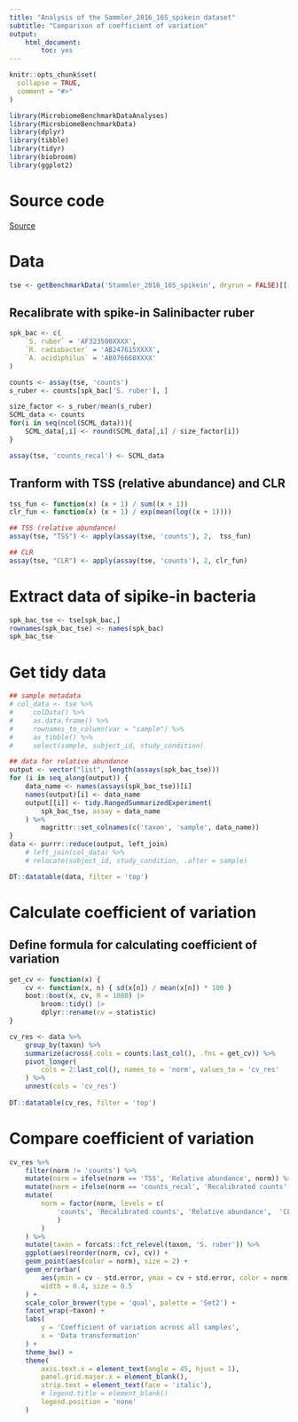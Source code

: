```yaml
---
title: "Analysis of the Sammler_2016_16S_spikein dataset"
subtitle: "Comparison of coefficient of variation"
output:
    html_document:
        toc: yes
---
```


```r
knitr::opts_chunk$set(
  collapse = TRUE,
  comment = "#>"
)
```

```r
library(MicrobiomeBenchmarkDataAnalyses)
library(MicrobiomeBenchmarkData)
library(dplyr)
library(tibble)
library(tidyr)
library(biobroom)
library(ggplot2)
```

# Source code

[Source](https://waldronlab.io/MicrobiomeBenchmarkDataAnalyses/articles/Stammler_2016_16S_spikein.html)

# Data

```r
tse <- getBenchmarkData('Stammler_2016_16S_spikein', dryrun = FALSE)[[1]]
```

## Recalibrate with spike-in Salinibacter ruber

```r
spk_bac <- c(
    `S. ruber` = 'AF323500XXXX', 
    `R. radiobacter` = 'AB247615XXXX',
    `A. acidiphilus` = 'AB076660XXXX'
)

counts <- assay(tse, 'counts')
s_ruber <- counts[spk_bac['S. ruber'], ]

size_factor <- s_ruber/mean(s_ruber)
SCML_data <- counts 
for(i in seq(ncol(SCML_data))){
    SCML_data[,i] <- round(SCML_data[,i] / size_factor[i])
}

assay(tse, 'counts_recal') <- SCML_data
```

## Tranform with TSS (relative abundance) and CLR

```r
tss_fun <- function(x) (x + 1) / sum((x + 1))
clr_fun <- function(x) (x + 1) / exp(mean(log((x + 1))))

## TSS (relative abundance)
assay(tse, "TSS") <- apply(assay(tse, 'counts'), 2,  tss_fun)

## CLR
assay(tse, "CLR") <- apply(assay(tse, 'counts'), 2, clr_fun) 
```

# Extract data of sipike-in bacteria

```r
spk_bac_tse <- tse[spk_bac,]
rownames(spk_bac_tse) <- names(spk_bac)
spk_bac_tse
```

# Get tidy data

```r
## sample metadata
# col_data <- tse %>% 
#     colData() %>% 
#     as.data.frame() %>% 
#     rownames_to_column(var = "sample") %>% 
#     as_tibble() %>% 
#     select(sample, subject_id, study_condition)

## data for relative abundance
output <- vector("list", length(assays(spk_bac_tse)))
for (i in seq_along(output)) {
    data_name <- names(assays(spk_bac_tse))[i]
    names(output)[i] <- data_name
    output[[i]] <- tidy.RangedSummarizedExperiment(
        spk_bac_tse, assay = data_name
    ) %>% 
        magrittr::set_colnames(c('taxon', 'sample', data_name))
}
data <- purrr::reduce(output, left_join)
    # left_join(col_data) %>% 
    # relocate(subject_id, study_condition, .after = sample)

DT::datatable(data, filter = 'top')
```

# Calculate coefficient of variation

## Define formula for calculating coefficient of variation

```r
get_cv <- function(x) {
    cv <- function(x, n) { sd(x[n]) / mean(x[n]) * 100 } 
    boot::boot(x, cv, R = 1000) |>
        broom::tidy() |>
        dplyr::rename(cv = statistic)
} 
```

```r
cv_res <- data %>% 
    group_by(taxon) %>% 
    summarize(across(.cols = counts:last_col(), .fns = get_cv)) %>% 
    pivot_longer(
        cols = 2:last_col(), names_to = 'norm', values_to = 'cv_res' 
    ) %>% 
    unnest(cols = 'cv_res')
   
DT::datatable(cv_res, filter = 'top')     
```


# Compare coefficient of variation

```r
cv_res %>% 
    filter(norm != 'counts') %>%
    mutate(norm = ifelse(norm == 'TSS', 'Relative abundance', norm)) %>%
    mutate(norm = ifelse(norm == 'counts_recal', 'Recalibrated counts', norm)) %>%
    mutate(
        norm = factor(norm, levels = c(
            'counts', 'Recalibrated counts', 'Relative abundance',  'CLR'
            )
        )
    ) %>%
    mutate(taxon = forcats::fct_relevel(taxon, 'S. ruber')) %>% 
    ggplot(aes(reorder(norm, cv), cv)) +
    geom_point(aes(color = norm), size = 2) + 
    geom_errorbar(
        aes(ymin = cv - std.error, ymax = cv + std.error, color = norm),
        width = 0.4, size = 0.5
    ) +
    scale_color_brewer(type = 'qual', palette = 'Set2') +
    facet_wrap(~taxon) + 
    labs(
        y = 'Coefficient of variation across all samples',
        x = 'Data transformation'
    ) + 
    theme_bw() + 
    theme(
        axis.text.x = element_text(angle = 45, hjust = 1),
        panel.grid.major.x = element_blank(),
        strip.text = element_text(face = 'italic'),
        # legend.title = element_blank()
        legend.position = 'none'
    )
```






